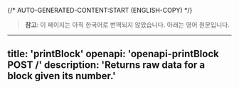 {/* AUTO-GENERATED-CONTENT:START (ENGLISH-COPY) */}
> **참고**: 이 페이지는 아직 한국어로 번역되지 않았습니다. 아래는 영어 원문입니다.

---
title: 'printBlock'
openapi: 'openapi-printBlock POST /'
description: 'Returns raw data for a block given its number.'
---